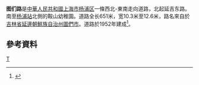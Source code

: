 '''图们路'''是[[中華人民共和國|中華人民共和國]][[上海市|上海市]][[杨浦区|杨浦区]]一條西北-東南走向道路，北起延吉东路。南至[[杨浦站|杨浦站]]北側的鞍山幼稚園。道路全长651米，宽10.3米至12.6米，路名來自於[[吉林省|吉林省]][[延邊朝鮮族自治州|延邊朝鮮族自治州]][[圖們市|圖們市]]。道路於1952年建成<ref>{{cite news |title=第二节　县镇级类 |url=http://www.shtong.gov.cn/Newsite/node2/node2245/node70862/node70870/node70919/node70925/userobject1ai73717.html |publisher=上海市地方志办公室 |accessdate=2021-01-30 |archive-date=2015-09-24 |archive-url=https://web.archive.org/web/20150924124855/http://www.shtong.gov.cn/newsite/node2/node2245/node70862/node70870/node70919/node70925/userobject1ai73717.html |dead-url=no }}</ref>。

== 參考資料 ==
{{Reflist|2}}

[[Category:上海道路|T]]